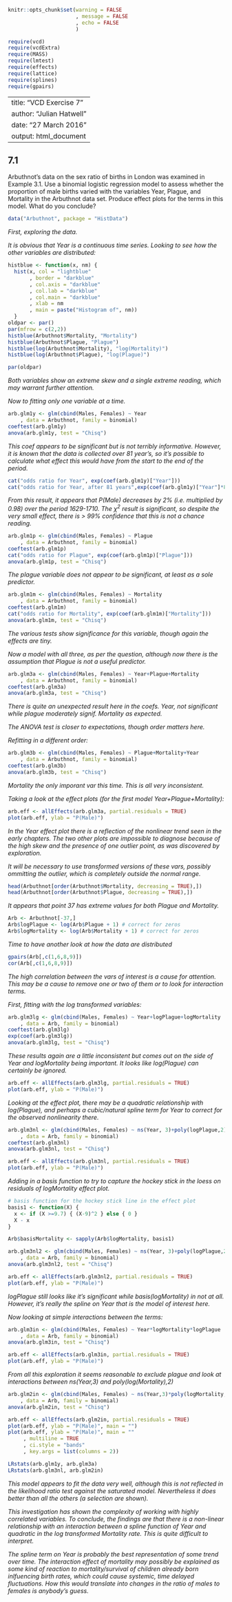 ```r
knitr::opts_chunk$set(warning = FALSE
                      , message = FALSE
                      , echo = FALSE
                      )
```

```r
require(vcd)
require(vcdExtra)
require(MASS)
require(lmtest)
require(effects)
require(lattice)
require(splines)
require(gpairs)
```

---
title: "VCD Exercise 7"
author: "Julian Hatwell"
date: "27 March 2016"
output: html_document
---

## 7.1 
Arbuthnot's data on the sex ratio of births in London was examined in Example 3.1. Use a binomial logistic regression model to assess whether the proportion of male births varied with the variables Year, Plague, and Mortality in the Arbuthnot data set. Produce effect plots for the terms in this model. What do you conclude?

```r
data("Arbuthnot", package = "HistData")
```


*First, exploring the data.*

*It is obvious that Year is a continuous time series. Looking to see how the other variables are distributed:*

```r
histblue <- function(x, nm) {
  hist(x, col = "lightblue"
       , border = "darkblue"
       , col.axis = "darkblue"
       , col.lab = "darkblue"
       , col.main = "darkblue"
       , xlab = nm
       , main = paste("Histogram of", nm))
  }
oldpar <- par()
par(mfrow = c(2,2))
histblue(Arbuthnot$Mortality, "Mortality")
histblue(Arbuthnot$Plague, "Plague")
histblue(log(Arbuthnot$Mortality), "log(Mortality)")
histblue(log(Arbuthnot$Plague), "log(Plague)")

par(oldpar)   
```

*Both variables show an extreme skew and a single extreme reading, which may warrant further attention.*

*Now to fitting only one variable at a time.*

```r
arb.glm1y <- glm(cbind(Males, Females) ~ Year
    , data = Arbuthnot, family = binomial)
coeftest(arb.glm1y)
anova(arb.glm1y, test = "Chisq")
```

*This coef appears to be significant but is not terribly informative. However, it is known that the data is collected over 81 year's, so it's possible to calculate what effect this would have from the start to the end of the period.*

```r
cat("odds ratio for Year", exp(coef(arb.glm1y)["Year"]))
cat("odds ratio for Year, after 81 years",exp(coef(arb.glm1y)["Year"]*81))
```

*From this result, it appears that P(Male) decreases by 2% (i.e. multiplied by 0.98) over the period 1629-1710. The $\chi^2$ result is significant, so despite the very small effect, there is > 99% confidence that this is not a chance reading.*

```r
arb.glm1p <- glm(cbind(Males, Females) ~ Plague
    , data = Arbuthnot, family = binomial)
coeftest(arb.glm1p)
cat("odds ratio for Plague", exp(coef(arb.glm1p)["Plague"]))
anova(arb.glm1p, test = "Chisq")
```

*The plague variable does not appear to be significant, at least as a sole predictor.*

```r
arb.glm1m <- glm(cbind(Males, Females) ~ Mortality
    , data = Arbuthnot, family = binomial)
coeftest(arb.glm1m)
cat("odds ratio for Mortality", exp(coef(arb.glm1m)["Mortality"]))
anova(arb.glm1m, test = "Chisq")
```

*The various tests show significance for this variable, though again the effects are tiny.*

*Now a model with all three, as per the question, although now there is the assumption that Plague is not a useful predictor.*

```r
arb.glm3a <- glm(cbind(Males, Females) ~ Year+Plague+Mortality
    , data = Arbuthnot, family = binomial)
coeftest(arb.glm3a)
anova(arb.glm3a, test = "Chisq")
```

*There is quite an unexpected result here in the coefs. Year, not significant while plague moderately signif. Mortality as expected.*

*The ANOVA test is closer to expectations, though order matters here.*

*Refitting in a different order:*

```r
arb.glm3b <- glm(cbind(Males, Females) ~ Plague+Mortality+Year
    , data = Arbuthnot, family = binomial)
coeftest(arb.glm3b)
anova(arb.glm3b, test = "Chisq")
```

*Mortality the only imporant var this time. This is all very inconsistent.*

*Taking a look at the effect plots (for the first model Year+Plague+Mortality):*

```r
arb.eff <- allEffects(arb.glm3a, partial.residuals = TRUE)
plot(arb.eff, ylab = "P(Male)")
```

*In the Year effect plot there is a reflection of the nonlinear trend seen in the early chapters. The two other plots are impossible to diagnose because of the high skew and the presence of one outlier point, as was discovered by exploration.*

*It will be necessary to use transformed versions of these vars, possibly ommitting the outlier, which is completely outside the normal range.*

```r
head(Arbuthnot[order(Arbuthnot$Mortality, decreasing = TRUE),])
head(Arbuthnot[order(Arbuthnot$Plague, decreasing = TRUE),])
```

*It appears that point 37 has extreme values for both Plague and Mortality.*

```r
Arb <- Arbuthnot[-37,]
Arb$logPlague <- log(Arb$Plague + 1) # correct for zeros
Arb$logMortality <- log(Arb$Mortality + 1) # correct for zeros
```

*Time to have another look at how the data are distributed*

```r
gpairs(Arb[,c(1,6,8,9)])
cor(Arb[,c(1,6,8,9)])
```

*The high correlation between the vars of interest is a cause for attention. This may be a cause to remove one or two of them or to look for interaction terms.*

*First, fitting with the log transformed variables:*

```r
arb.glm3lg <- glm(cbind(Males, Females) ~ Year+logPlague+logMortality
    , data = Arb, family = binomial)
coeftest(arb.glm3lg)
exp(coef(arb.glm3lg))
anova(arb.glm3lg, test = "Chisq")
```

*These results again are a little inconsistent but comes out on the side of Year and logMortality being important. It looks like log(Plague) can certainly be ignored.*

```r
arb.eff <- allEffects(arb.glm3lg, partial.residuals = TRUE)
plot(arb.eff, ylab = "P(Male)")
```

*Looking at the effect plot, there may be a quadratic relationship with log(Plague), and perhaps a cubic/natural spline term for Year to correct for the observed nonlinearity there.*

```r
arb.glm3nl <- glm(cbind(Males, Females) ~ ns(Year, 3)+poly(logPlague,2)+logMortality
    , data = Arb, family = binomial)
coeftest(arb.glm3nl)
anova(arb.glm3nl, test = "Chisq")

arb.eff <- allEffects(arb.glm3nl, partial.residuals = TRUE)
plot(arb.eff, ylab = "P(Male)")
```

*Adding in a basis function to try to capture the hockey stick in the loess on residuals of logMortality effect plot.*

```r
# basis function for the hockey stick line in the effect plot
basis1 <- function(X) {
  x <- if (X >=9.7) { (X-9)^2 } else { 0 }
  X - x
}
```

```r
Arb$basisMortality <- sapply(Arb$logMortality, basis1)

arb.glm3nl2 <- glm(cbind(Males, Females) ~ ns(Year, 3)+poly(logPlague,2)+poly(basisMortality,2)
    , data = Arb, family = binomial)
anova(arb.glm3nl2, test = "Chisq")

arb.eff <- allEffects(arb.glm3nl2, partial.residuals = TRUE)
plot(arb.eff, ylab = "P(Male)")
```

*logPlague still looks like it's significant while basis(logMortality) in not at all. However, it's really the spline on Year that is the model of interest here.*

*Now looking at simple interactions between the terms:*

```r
arb.glm3in <- glm(cbind(Males, Females) ~ Year*logMortality*logPlague
    , data = Arb, family = binomial)
anova(arb.glm3in, test = "Chisq")

arb.eff <- allEffects(arb.glm3in, partial.residuals = TRUE)
plot(arb.eff, ylab = "P(Male)")
```

*From all this exploration it seems reasonable to exclude plague and look at interactions between ns(Year,3) and poly(log(Mortality),2)*

```r
arb.glm2in <- glm(cbind(Males, Females) ~ ns(Year,3)*poly(logMortality,2)
    , data = Arb, family = binomial)
anova(arb.glm2in, test = "Chisq")

arb.eff <- allEffects(arb.glm2in, partial.residuals = TRUE)
plot(arb.eff, ylab = "P(Male)", main = "")
plot(arb.eff, ylab = "P(Male)", main = ""
     , multiline = TRUE
     , ci.style = "bands"
     , key.args = list(columns = 2))

LRstats(arb.glm1y, arb.glm3a)
LRstats(arb.glm3nl, arb.glm2in)
```

*This model appears to fit the data very well, although this is not reflected in the likelihood ratio test against the saturated model. Nevertheless it does better than all the others (a selection are shown).*

*This investigation has shown the complexity of working with highly correlated variables. To conclude, the findings are that there is a non-linear relationship with an interaction between a spline function of Year and quadratic in the log transformed Mortality rate. This is quite difficult to interpret.*

*The spline term on Year is probably the best representation of some trend over time. The interaction effect of mortality may possibly be explained as some kind of reaction to mortality/survival of children already born inlfuencing birth rates, which could cause systemic, time delayed fluctuations. How this would translate into changes in the ratio of males to females is anybody's guess.*
